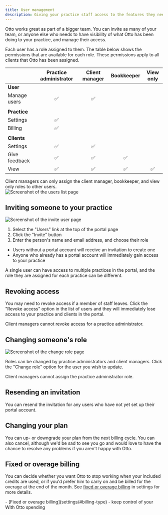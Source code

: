 ```yaml
---
title: User management
description: Giving your practice staff access to the features they need
---
```



Otto works great as part of a bigger team. You can invite as many of your team, or anyone else who needs to have visibility of what Otto has been doing to your practice, and manage their access.

Each user has a role assigned to them. The table below shows the permissions that are available for each role. These permissions apply to all clients that Otto has been assigned.

|               | Practice administrator | Client manager | Bookkeeper | View only |
|---------------|:----------------------:|:--------------:|:----------:|:---------:|
| **User**      |                        |                |            |           |
| Manage users  |           ✅            |       ✅        |            |           |
|               |                        |                |            |           |
| **Practice**  |                        |                |            |           |
| Settings      |           ✅            |                |            |           |
| Billing       |           ✅            |                |            |           |
|               |                        |                |            |           |
| **Clients**   |                        |                |            |           |
| Settings      |           ✅            |       ✅        |            |           |
| Give feedback |           ✅            |       ✅        |     ✅      |           |
| View          |           ✅            |       ✅        |     ✅      |     ✅     |


<Aside type="tip">
    Client managers can only assign the client manager, bookkeeper, and view only roles to other users.
</Aside>

<Image src={usersListImage} alt="Screenshot of the users list page"/>

## Inviting someone to your practice
<Image src={inviteUserImage} alt="Screenshot of the invite user page"/>

1. Select the "Users" link at the top of the portal page
2. Click the "Invite" button
3. Enter the person's name and email address, and choose their role

- Users without a portal account will receive an invitation to create one
- Anyone who already has a portal account will immediately gain access to your practice

<Aside type="tip">
    A single user can have access to multiple practices in the portal, and the role they are assigned for each practice can be different.
</Aside>

## Revoking access
You may need to revoke access if a member of staff leaves. Click the "Revoke access" option in the list of users and they will immediately lose access to your practice and clients in the portal.

<Aside type="tip">
    Client managers cannot revoke access for a practice administrator.
</Aside>

## Changing someone's role
<Image src={changeRoleImage} alt="Screenshot of the change role page"/>

Roles can be changed by practice administrators and client managers. Click the "Change role" option for the user you wish to update.

<Aside type="tip">
    Client managers cannot assign the practice administrator role.
</Aside>

## Resending an invitation
You can resend the invitation for any users who have not yet set up their portal account.

## Changing your plan
You can up- or downgrade your plan from the next billing cycle. You can also cancel, although we'd be sad to see you go and would love to have the chance to resolve any problems if you aren't happy with Otto.

## Fixed or overage billing
You can decide whether you want Otto to stop working when your included credits are used, or if you'd prefer him to carry on and be billed for the overage at the end of the month. See [fixed or overage billing](settings/#billing-type) in settings for more details.

<Aside type="tip" title="Related pages">
    - [Fixed or overage billing](settings/#billing-type) - keep control of your With Otto spending
</Aside>
